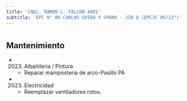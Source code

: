 ```yaml
---
title: 'CNEL. RAMON L. FALCON 4801'
subtitle: 'EPC N° 06 CARLOS GUIDO Y SPANO - JIN D (EPCJC 06/13°)'
---
```


#


## Mantenimiento

*  (2023) Albañileria / Pintura 
    + Reparar mampostería de arco-Pasillo PA

*  (2023) Electricidad 
    + Reemplazar ventiladores rotos.



